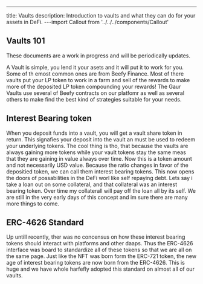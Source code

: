 ---
title: Vaults
description: Introduction to vaults and what they can do for your assets in DeFi.
---import Callout from '../../../components/Callout'


## Vaults 101
<Callout type="info">
  These documents are a work in progress and will be periodically updates. 
</Callout>

A Vault is simple, you lend it your asets and it will put it to work for you. Some of th emost common ones are from Beefy Finance. Most of there vaults put your LP token to work in a farm and sell of the rewards
to make more of the deposited LP token compounding your rewards! The Gaur Vaults use several of Beefy contracts on our platfomr as well as several others to make find the best kind of strategies suitable for your needs. 

## Interest Bearing token

When you deposit funds into a vault, you will get a vault share token in return. This signafies your deposit into the vault an must be used to redeem your underlying tokens. The cool thing is tho, that because the vaults are always
gaining more tokens while your vault tokens stay the same meas that they are gaining in value always over time. Now this is a token amount and not necessarily USD value. Because the ratio changes in favor of the depositied token, we can call them interest bearing tokens. 
This now opens the doors of possabilities in the DeFi worl like self repaying debt. Lets say i take a loan out on some collateral, and that collateral was an interest bearing token. Over time my collaterall will pay off the loan all by its self. 
We are still in the very early days of this concept and im sure there are many more things to come.

## ERC-4626 Standard

Up untill recently, ther was no concensus on how these interest bearing tokens should interact with platforms and other daaps. Thus the ERC-4626 interface was board to standardize all of these tokens so that we are all on the same page. 
Just like the NFT was born form the ERC-721 token, the new age of interest bearing tokens are now born from the ERC-4626. This is huge and we have whole harfefly adopted this standard on almost all of our vaults. 